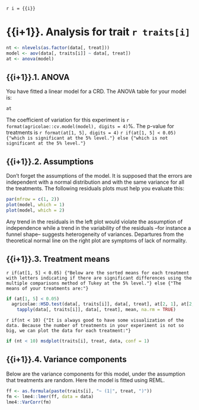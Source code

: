 `r i = {{i}}`

# {{i+1}}. Analysis for trait `r traits[i]`

```r
nt <- nlevels(as.factor(data[, treat]))
model <- aov(data[, traits[i]] ~ data[, treat])
at <- anova(model)
```

## {{i+1}}.1. ANOVA

You have fitted a linear model for a CRD. The ANOVA table for your model is:

```r
at
```

The coefficient of variation for this experiment is `r format(agricolae::cv.model(model), digits = 4)`%.
The p-value for treatments is `r format(at[1, 5], digits = 4)`
`r if(at[1, 5] < 0.05) {"which is significant at the 5% level."} else {"which is not significant at the 5% level."}`

## {{i+1}}.2. Assumptions

Don't forget the assumptions of the model. It is supposed that the errors are independent with a normal distribution and with the same variance for all the treatments. The following residuals plots must help you evaluate this:

```r
par(mfrow = c(1, 2))
plot(model, which = 1)
plot(model, which = 2)
```

Any trend in the residuals in the left plot would violate the assumption of independence while a trend in the variability of the residuals --for instance a funnel shape-- suggests heterogeneity of variances. Departures from the theoretical normal line on the right plot are symptoms of lack of normality.

## {{i+1}}.3. Treatment means

`r if(at[1, 5] < 0.05) {"Below are the sorted means for each treatment with letters indicating if there are significant differences using the multiple comparisons method of Tukey at the 5% level."} else {"The means of your treatments are:"}`

```r
if (at[1, 5] < 0.05)
  agricolae::HSD.test(data[, traits[i]], data[, treat], at[2, 1], at[2, 3])$groups else
    tapply(data[, traits[i]], data[, treat], mean, na.rm = TRUE)
```

`r if(nt < 10) {"It is always good to have some visualization of the data. Because the number of treatments in your experiment is not so big, we can plot the data for each treatment:"}`

```r
if (nt < 10) msdplot(traits[i], treat, data, conf = 1)
```

## {{i+1}}.4. Variance components

Below are the variance components for this model, under the assumption that treatments are random. Here the model is fitted using REML.

```r
ff <- as.formula(paste(traits[i], "~ (1|", treat, ")"))
fm <- lme4::lmer(ff, data = data)
lme4::VarCorr(fm)
```

